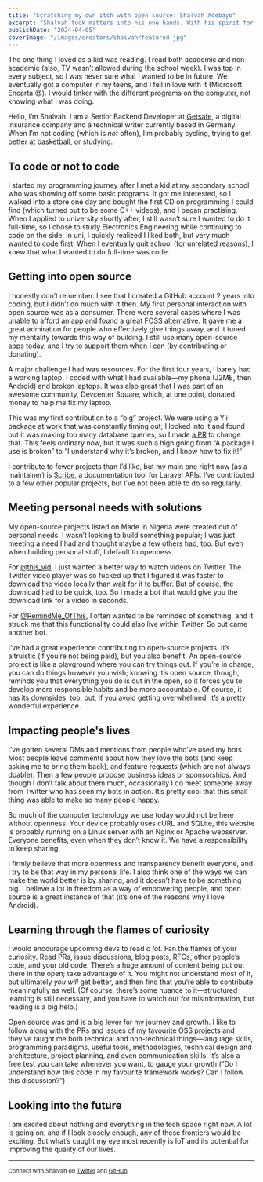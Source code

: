 ```yaml
---
title: "Scratching my own itch with open source: Shalvah Adebayo"
excerpt: "Shalvah took matters into his one hands. With his spirit for openness, projects built to solve his own problems have gone on to impact many others - through open source."
publishDate: "2024-04-05"
coverImage: "/images/creators/shalvah/featured.jpg"
---
```


The one thing I loved as a kid was reading. I read both academic and non-academic (also, TV wasn’t allowed during the school week). I was top in every subject, so I was never sure what I wanted to be in future. We eventually got a computer in my teens, and I fell in love with it (Microsoft Encarta 😍). I would tinker with the different programs on the computer, not knowing what I was doing.

Hello, I’m Shalvah. I am a Senior Backend Developer at [Getsafe](https://www.hellogetsafe.com/en-de), a digital insurance company and a technical writer currently based in Germany. When I’m not coding (which is *not* often), I’m probably cycling, trying to get better at basketball, or studying.

## To code or not to code

I started my programming journey after I met a kid at my secondary school who was showing off some basic programs. It got me interested, so I walked into a store one day and bought the first CD on programming I could find (which turned out to be some C++ videos), and I began practising. When I applied to university shortly after, I still wasn’t sure I wanted to do it full-time, so I chose to study Electronics Engineering while continuing to code on the side, In uni, I quickly realized I liked both, but very much wanted to code first. When I eventually quit school (for unrelated reasons), I knew that what I wanted to do full-time was code.

## Getting into open source

I honestly don’t remember. I see that I created a GitHub account 2 years into coding, but I didn’t do much with it then. My first personal interaction with open source was as a consumer. There were several cases where I was unable to afford an app and found a great FOSS alternative. It gave me a great admiration for people who effectively give things away, and it tuned my mentality towards this way of building. I still use many open-source apps today, and I try to support them when I can (by contributing or donating).

A major challenge I had was resources. For the first four years, I barely had a working laptop. I coded with what I had available—my phone (J2ME, then Android) and broken laptops. It was also great that I was part of an awesome community, Devcenter Square, which, at one point, donated money to help me fix my laptop.

This was my first contribution to a “big” project. We were using a Yii package at work that was constantly timing out; I looked into it and found out it was making too many database queries, so I made [a PR](https://github.com/bedezign/yii2-audit/pull/217) to change that. This feels ordinary now, but it was such a high going from “A package I use is broken” to “I understand why it’s broken, and I know how to fix it!”

I contribute to fewer projects than I’d like, but my main one right now (as a maintainer) is [Scribe](https://github.com/knuckleswtf/scribe), a documentation tool for Laravel APIs. I’ve contributed to a few other popular projects, but I’ve not been able to do so regularly.

## Meeting personal needs with solutions
My open-source projects listed on Made In Nigeria were created out of personal needs. I wasn’t looking to build something popular; I was just meeting a need I had and thought maybe a few others had, too. But even when building personal stuff, I default to openness.

For [@this_vid](https://github.com/shalvah/DownloadThisVideo), I just wanted a better way to watch videos on Twitter. The Twitter video player was so fucked up that I figured it was faster to download the video locally than wait for it to buffer. But of course, the download had to be quick, too. So I made a bot that would give you the download link for a video in seconds.

For [@RemindMe_OfThis](https://github.com/shalvah/RemindMeOfThisTweet), I often wanted to be reminded of something, and it struck me that this functionality could also live within Twitter. So out came another bot.

I’ve had a great experience contributing to open-source projects. It’s altruistic (if you’re not being paid), but you also benefit. An open-source project is like a playground where you can try things out. If you’re in charge, you can do things however you wish; knowing it’s open source, though, reminds you that everything you do is out in the open, so it forces you to develop more responsible habits and be more accountable. Of course, it has its downsides, too, but, if you avoid getting overwhelmed, it’s a pretty wonderful experience.

## Impacting people's lives
I’ve gotten several DMs and mentions from people who’ve used my bots. Most people leave comments about how they love the bots (and keep asking me to bring them back), and feature requests (which are not always doable). Then a few people propose business ideas or sponsorships. And though I don’t talk about them much, occasionally I do meet someone away from Twitter who has seen my bots in action. It’s pretty cool that this small thing was able to make so many people happy.

So much of the computer technology we use today would not be here without openness. Your device probably uses cURL and SQLite, this website is probably running on a Linux server with an Nginx or Apache webserver. Everyone benefits, even when they don’t know it. We have a responsibility to keep sharing.

I firmly believe that more openness and transparency benefit everyone, and I try to be that way in my personal life. I also think one of the ways we can make the world better is by sharing, and it doesn’t have to be something big. I believe a lot in freedom as a way of empowering people, and open source is a great instance of that (it’s one of the reasons why I love Android).

## Learning through the flames of curiosity
I would encourage upcoming devs to read *a lot*. Fan the flames of your curiosity. Read PRs, issue discussions, blog posts, RFCs, other people’s code, and your old code. There’s a huge amount of content being put out there in the open; take advantage of it. You might not understand most of it, but ultimately *you will* get better, and then find that you’re able to contribute meaningfully as well. (Of course, there’s some nuance to it—structured learning is still necessary, and you have to watch out for misinformation, but reading is a big help.)

Open source was and is a big lever for my journey and growth. I like to follow along with the PRs and issues of my favourite OSS projects and they’ve taught me both technical and non-technical things—language skills, programming paradigms, useful tools, methodologies, technical design and architecture, project planning, and even communication skills. It’s also a free test you can take whenever you want, to gauge your growth (“Do I understand how this code in my favourite framework works? Can I follow this discussion?”)

## Looking into the future
I am excited about nothing and everything in the tech space right now. A lot is going on, and if I look closely enough, any of these frontiers would be exciting. But what’s caught my eye most recently is IoT and its potential for improving the quality of our lives.

___
<small>Connect with Shalvah on [Twitter](https://twitter.com/theshalvah) and [GitHub](https://github.com/shalvah)</small>
